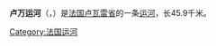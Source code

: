 {{noteTA
|G1=法国地名
|G2=单位
}}
{{Infobox canal
|name=卢万运河<br>Canal du Loing
|image= [[Image:Cepoy_-_00.jpg|250px]]
|image_caption=流经[[瑟普瓦|瑟普瓦]]的卢万运河
|former_names=
|modern_name=
|canal_length= {{convert|45.9|km|mi|abbr=on}}
|begin_coord=  {{coord|48.02816|N|2.72255|E|scale:5000}}
|end_coord=  {{coord|48.38721|N|2.80229|E|scale:5000}}
|original_owner=
|present_owner=
|engineer= 雷热莫特（Régemortes）父子
|other_engineer=
|date_approved=1720
|date_began=
|date_use=
|date_completed=1723
|date_extended=
|date_closed=
|date_restored=
|max_boat_length=
|max_boat_beam=
|start_point=[[圣马梅斯|圣马梅斯]]
|end_point=[[科尔基勒鲁瓦|科尔基勒鲁瓦]]
|branch=
|branch_of=
|connects_to=[[布里亚尔运河|布里亚尔运河]]、[[塞纳河|塞纳河]]
|original_num_locks=20
|current_num_locks=19
|min_elev=
|max_elev=
|status=
|navigation_authority=
|xfield3=注释
|xvalue3=由于[[塞纳河|塞纳河]]水位改变，第20号闸门不再使用。
}}
'''卢万运河'''（{{lang-fr|Canal du Loing}}，{{IPA-fr|kanal dy lwɛ̃}}）是[[法国|法国]][[卢瓦雷省|卢瓦雷省]]的一条[[运河|运河]]，长45.9千米。

[[Category:法国运河|Category:法国运河]]